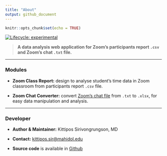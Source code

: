 ```yaml
---
title: "About"
output: github_document
---
```


```r
knitr::opts_chunk$set(echo = TRUE)
```

<!-- badges: start -->

[![Lifecycle: experimental](https://img.shields.io/badge/lifecycle-experimental-orange.svg)](https://lifecycle.r-lib.org/articles/stages.html#experimental)

<!-- badges: end -->

> **A data analysis web application for Zoom's participants report `.csv` and Zoom's chat `.txt` file.**

------------------------------------------------------------------------

### Modules

-   **Zoom Class Report:** design to analyse student's time data in Zoom classroom from participants report `.csv` file.

-   **Zoom Chat Converter:** convert [Zoom's chat file](https://support.zoom.us/hc/en-us/articles/115004792763-Saving-in-meeting-chat) from `.txt` to `.xlsx`, for easy data manipulation and analysis.

------------------------------------------------------------------------

### Developer

-   **Author & Maintainer:** Kittipos Sirivongrungson, MD

-   **Contact:** [kittipos.sir\@mahidol.edu](kittipos.sir@mahidol.edu)

-   **Source code** is available in [Github](https://github.com/Lightbridge-KS/ZoomInterface)
